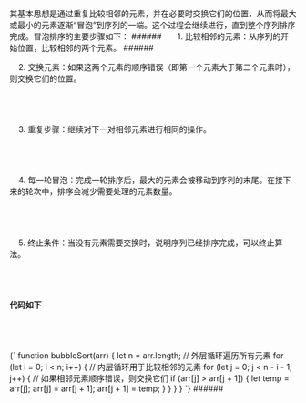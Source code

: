 
<div className="mdx-box">
其基本思想是通过重复比较相邻的元素，并在必要时交换它们的位置，从而将最大或最小的元素逐渐“冒泡”到序列的一端。这个过程会继续进行，直到整个序列排序完成。冒泡排序的主要步骤如下：
###### &nbsp;
&nbsp;&nbsp;&nbsp;&nbsp;1. 比较相邻的元素：从序列的开始位置，比较相邻的两个元素。
###### &nbsp;

&nbsp;&nbsp;&nbsp;&nbsp;2. 交换元素：如果这两个元素的顺序错误（即第一个元素大于第二个元素时），则交换它们的位置。
###### &nbsp;
&nbsp;&nbsp;&nbsp;&nbsp;3. 重复步骤：继续对下一对相邻元素进行相同的操作。
###### &nbsp;
&nbsp;&nbsp;&nbsp;&nbsp;4. 每一轮冒泡：完成一轮排序后，最大的元素会被移动到序列的末尾。在接下来的轮次中，排序会减少需要处理的元素数量。
###### &nbsp;
&nbsp;&nbsp;&nbsp;&nbsp;5. 终止条件：当没有元素需要交换时，说明序列已经排序完成，可以终止算法。
###### &nbsp;
#### 代码如下
###### &nbsp;
<SyntaxHighlighter language="javascript" style={darcula}>
  {`
        function bubbleSort(arr) {
        let n = arr.length;
        // 外层循环遍历所有元素
        for (let i = 0; i < n; i++) {
            // 内层循环用于比较相邻的元素
            for (let j = 0; j < n - i - 1; j++) {
                // 如果相邻元素顺序错误，则交换它们
                if (arr[j] > arr[j + 1]) {
                    let temp = arr[j];
                    arr[j] = arr[j + 1];
                    arr[j + 1] = temp;
                }
            }
        }
    }
`}
</SyntaxHighlighter>
###### &nbsp;
</div>

